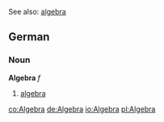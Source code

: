 See also: [[algebra]]

==German==
===Noun===
'''Algebra''' ''f''

#[[algebra]]

[[co:Algebra]]
[[de:Algebra]]
[[io:Algebra]]
[[pl:Algebra]]